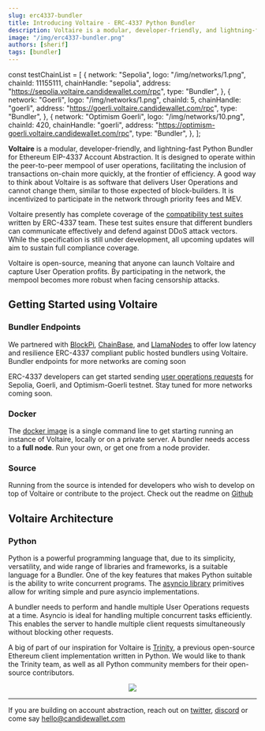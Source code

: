 ```yaml
---
slug: erc4337-bundler
title: Introducing Voltaire - ERC-4337 Python Bundler
description: Voltaire is a modular, developer-friendly, and lightning-fast Python Bundler for Ethereum EIP-4337 Account Abstraction
image: "/img/erc4337-bundler.png"
authors: [sherif]
tags: [bundler]
---
```

const testChainList = [
  {
    network: "Sepolia",
    logo: "/img/networks/1.png",
    chainId: 11155111,
    chainHandle: "sepolia",
    address: "https://sepolia.voltaire.candidewallet.com/rpc",
    type: "Bundler",
  },
  {
    network: "Goerli",
    logo: "/img/networks/1.png",
    chainId: 5,
    chainHandle: "goerli",
    address: "https://goerli.voltaire.candidewallet.com/rpc",
    type: "Bundler",
  },
  {
    network: "Optimism Goerli",
    logo: "/img/networks/10.png",
    chainId: 420,
    chainHandle: "goerli",
    address: "https://optimism-goerli.voltaire.candidewallet.com/rpc",
    type: "Bundler",
  },
];

**Voltaire** is a modular, developer-friendly, and lightning-fast Python Bundler for Ethereum EIP-4337 Account Abstraction. It is designed to operate within the peer-to-peer mempool of user operations, facilitating the inclusion of transactions on-chain more quickly, at the frontier of efficiency. A good way to think about Voltaire is as software that delivers User Operations and cannot change them, similar to those expected of block-builders. It is incentivized to participate in the network through priority fees and MEV.

Voltaire presently has complete coverage of the [compatibility test suites](https://github.com/eth-infinitism/bundler-spec-tests) written by ERC-4337 team. These test suites ensure that different bundlers can communicate effectively and defend against DDoS attack vectors. While the specification is still under development, all upcoming updates will aim to sustain full compliance coverage.

Voltaire is open-source, meaning that anyone can launch Voltaire and capture User Operation profits. By participating in the network, the mempool becomes more robust when facing censorship attacks.

## Getting Started using Voltaire

### Bundler Endpoints
We partnered with [BlockPi](https://blockpi.io), [ChainBase](https://chainbase.com), and [LlamaNodes](https://llamanodes.com) to offer low latency and resilience ERC-4337 compliant public hosted bundlers using Voltaire. Bundler endpoints for more networks are coming soon

ERC-4337 developers can get started sending [user operations requests](/bundler/rpc-methods) for Sepolia, Goerli, and Optimism-Goerli testnet. Stay tuned for more networks coming soon. 
<BundlerEndPointTable items={testChainList} />

### Docker

The [docker image](/bundler/install#docker) is a single command line to get starting running an instance of Voltaire, locally or on a private server. A bundler needs access to a **full node**. Run your own, or get one from a node provider.

### Source

Running from the source is intended for developers who wish to develop on top of Voltaire or contribute to the project. Check out the readme on [Github](https://github.com/candidelabs/voltaire)

## Voltaire Architecture

### Python 
Python is a powerful programming language that, due to its simplicity, versatility, and wide range of libraries and frameworks, is a suitable language for a Bundler. One of the key features that makes Python suitable is the ability to write concurrent programs. The [asyncio library](https://docs.python.org/3/library/asyncio.html) primitives allow for writing simple and pure asyncio implementations.

A bundler needs to perform and handle multiple User Operations requests at a time. Asyncio is ideal for handling multiple concurrent tasks efficiently. This enables the server to handle multiple client requests simultaneously without blocking other requests.

A big of part of our inspiration for Voltaire is [Trinity](https://trinity.ethereum.org/), a previous open-source Ethereum client implementation written in Python. We would like to thank the Trinity team, as well as all Python community members for their open-source contributors.

<p align="center">
  <img src="/img/erc4337-bundler.png" />
</p>

---
If you are building on account abstraction, reach out on [twitter](https://twitter.com/@candidelabs), [discord](https://discord.gg/NM5HakA9nC) or come say hello@candidewallet.com 